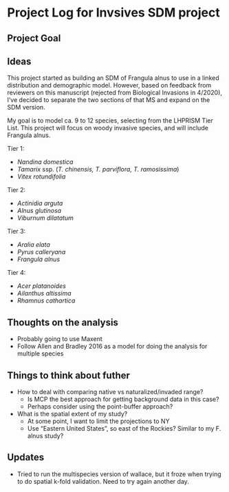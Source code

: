 # Project Log for Invsives SDM project

## Project Goal


## Ideas

This project started as building an SDM of Frangula alnus to use in a linked distribution and demographic model. 
However, based on feedback from reviewers on this manuscript (rejected from Biological Invasions in 4/2020), I've decided to separate the two sections of that MS and expand on the SDM version.

My goal is to model ca. 9 to 12 species, selecting from the LHPRISM Tier List. 
This project will focus on woody invasive species, and will include Frangula alnus.

Tier 1:

* *Nandina domestica*
* *Tamarix* ssp. (*T. chinensis, T. parviflora, T. ramosissima*)
* *Vitex rotundifolia*

Tier 2:

* *Actinidia arguta*
* *Alnus glutinosa*
* *Viburnum dilatatum*

Tier 3:

* *Aralia elata*
* *Pyrus calleryana*
* *Frangula alnus*

Tier 4:

* *Acer platanoides*
* *Ailanthus altissima*
* *Rhamnus cathartica*

## Thoughts on the analysis

* Probably going to use Maxent
* Follow Allen and Bradley 2016 as a model for doing the analysis for multiple species

## Things to think about futher

* How to deal with comparing native vs naturalized/invaded range?
    * Is MCP the best approach for getting background data in this case? 
    * Perhaps consider using the point-buffer approach?
* What is the spatial extent of my study?
    * At some point, I want to limit the projections to NY
    * Use "Eastern United States", so east of the Rockies? Similar to my F. alnus study?

## Updates

* Tried to run the multispecies version of wallace, but it froze when trying to do spatial k-fold validation. Need to try again another day.

